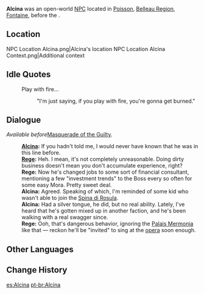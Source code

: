 {{Meta
<!-- Remove this template after adding the missing info -->
|missing_NPC_profile  = yes
}}
{{Character Infobox
|type             = Open-World NPC
|image            = NPC Alcina.png
|realname         = <!-- Optional, if different from in-game name -->
|deceased         = Dissolved during [[Deluge of Wrathful Waters]]<ref>{{Ref/NPC|Rege|s=2}}</ref>
|region           = Fontaine
|location         = Fontaine
|affiliation      = 
|title            = 
|ancestry         = <!-- Clan/family -->
|father           = 
|mother           = 
|spouse           = 
|sibling          = 
|child            = 
|relative         = 
|voiceEN          = 
|voiceCN          = 
|voiceJP          = 
|voiceKR          = 
|dialoguereward   = 
}}
'''Alcina''' was an open-world [[NPC]] located in [[Poisson]], [[Belleau Region]], [[Fontaine]], before the {{Quest|Deluge of Wrathful Waters}}.

==Location==
<gallery>
NPC Location Alcina.png|Alcina's location
NPC Location Alcina Context.png|Additional context
</gallery>
<!--
==Profile==
''(To be added.)''

===Appearance===
''(To be added.)''

==Quests and Events==
{{Quests and Events}}
-->
==Idle Quotes==
{{Dialogue Start}}
: {{DIcon|Idle}} Play with fire...
:: {{A|VO Alcina 01.ogg}} "I'm just saying, if you play with fire, you're gonna get burned."
{{Dialogue End}}

==Dialogue==
''Available before ''[[Masquerade of the Guilty]]''.''
{{Dialogue Start}}
:'''[[Alcina]]:''' If you hadn't told me, I would never have known that he was in this line before.
:'''[[Rege]]:''' Heh. I mean, it's not completely unreasonable. Doing dirty business doesn't mean you don't accumulate experience, right?
:'''Rege:''' Now he's changed jobs to some sort of financial consultant, mentioning a few "investment trends" to the Boss every so often for some easy Mora. Pretty sweet deal.
:'''Alcina:''' Agreed. Speaking of which, I'm reminded of some kid who wasn't able to join the [[Spina di Rosula]].
:'''Alcina:''' Had a silver tongue, he did, but no real ability. Lately, I've heard that he's gotten mixed up in another faction, and he's been walking with a real swagger since.
:'''Rege:''' Ooh, that's dangerous behavior, ignoring the [[Palais Mermonia]] like that &mdash; reckon he'll be "invited" to sing at the [[Opera Epiclese|opera]] soon enough.
{{Dialogue End}}
<!--
==Event Dialogue==
===Event Name===
{{Dialogue Start}}
:'''{{subst:PAGENAME}}:'''
{{Dialogue End}}
-->
<!--
==Trivia==
-->
==Other Languages==
{{Other Languages|default_hidden=1
|en      = Alcina
|zhs     = 艾尔希娜
|zhs_rm  = Ài'ěrxīnà
|zht     = 艾爾希娜
|zht_rm  = Ài'ěrxīnà
|ja      = アルシナ
|ja_rm   = Arushina
|ko      = 알치나
|es      = Alcina
|fr      = Alcina
|ru      = Альцина
|th      = Alcina
|vi      = Alcina
|de      = Alcina
|id      = Alcina
|pt      = Alcina
|tr      = Alcina
|it      = Alcina
}}

==Change History==
{{Change History|4.0}}
<!--
==References==
{{Reflist}}-->

[[es:Alcina]]
[[pt-br:Alcina]]